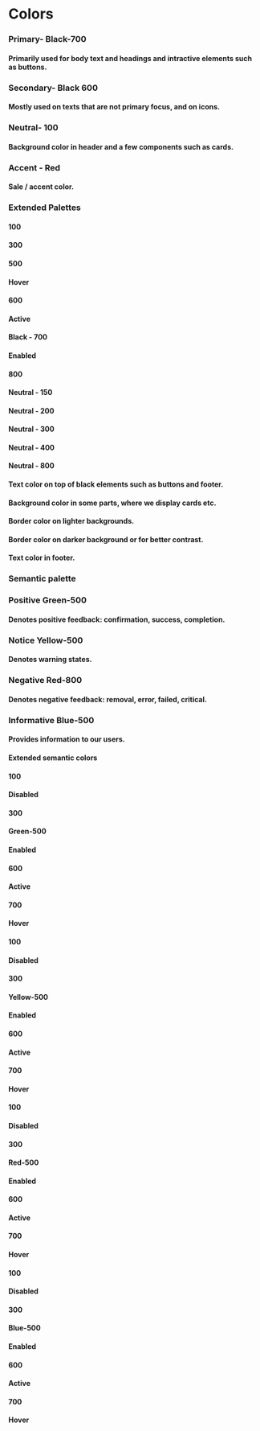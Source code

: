 
<Meta title="Style guide/Colors" />

<div data-theme='default'>

<h1 style={{ color: '#000000', fontFamily: 'Inter, sans-serif' }}>Colors</h1>

<div className="flex justify-start" style={{ marginTop: '30px', marginBottom: '80px' }}>
  <div style={{ marginRight: '20px' }}>
    <div className="h-120 w-[250px] rounded-md bg-primary-black" />
    <div style={{ marginTop: '20px' }}>
      <h3 className="font-bold" style={{ fontSize: '12px', fontFamily: 'Inter, sans-serif' }}>
        Primary- Black-700
      </h3>
      <h4 style={{ fontSize: '12px', fontFamily: 'Inter, sans-serif' }}>
        Primarily used for body text and headings and intractive elements such as buttons.
      </h4>
    </div>
  </div>
  <div style={{ marginRight: '20px' }}>
    <div className="h-120 w-[250px] rounded-md bg-secondary-black" />
    <div style={{ marginTop: '25px' }}>
      <h3 className="font-bold" style={{ fontSize: '12px', fontFamily: 'Inter, sans-serif' }}>
        Secondary- Black 600
      </h3>
      <h4 style={{ fontSize: '12px', fontFamily: 'Inter, sans-serif' }}>
        Mostly used on texts that are not primary focus, and on icons.
      </h4>
    </div>
  </div>
  <div style={{ marginRight: '20px' }}>
    <div className="h-120 w-[250px] rounded-md border bg-neutral-100" />
    <div style={{ marginTop: '25px' }}>
      <h3 className="font-bold" style={{ fontSize: '12px', fontFamily: 'Inter, sans-serif' }}>
        Neutral- 100
      </h3>
      <h4 style={{ fontSize: '12px', fontFamily: 'Inter, sans-serif' }}>
        Background color in header and a few components such as cards.
      </h4>
    </div>
  </div>
  <div>
    <div className="h-120 w-[250px] rounded-md border border-[#F7F9FC] bg-accent-red" />
    <div style={{ marginTop: '25px' }}>
      <h3 className="font-bold" style={{ fontSize: '12px', fontFamily: 'Inter, sans-serif' }}>
        Accent - Red
      </h3>
      <h4 style={{ fontSize: '12px' }}>Sale / accent color.</h4>
    </div>
  </div>
</div>

<h3 style={{ color: '#000000', fontFamily: 'Inter, sans-serif', fontWeight: '500' }}>Extended Palettes</h3>

<div className="flex justify-start" style={{ marginTop: '30px', marginBottom: '80px' }}>
  <div style={{ marginRight: '20px' }}>
    <div className="flex h-60 w-[250px] items-center justify-start rounded-t-md border bg-neutral-100">
      <h4 className="font-bold" style={{ fontSize: '14px', paddingLeft: '16px', marginTop: '12px' }}>
        100
      </h4>
    </div>
    <div className="flex h-60 w-[250px] items-center justify-start bg-[#D1D1D1]">
      <h4 className="font-bold" style={{ fontSize: '14px', paddingLeft: '16px', marginTop: '12px' }}>
        300
      </h4>
    </div>
    <div className="flex h-60 w-[250px] items-center justify-between bg-gray-500">
      <h4 style={{ fontSize: '14px', fontWeight: 'bold', paddingLeft: '16px', marginTop: '12px', color: '#FFFFFF' }}>
        500
      </h4>
      <h4 style={{ fontSize: '14px', paddingRight: '16px', marginTop: '12px', color: '#FFFFFF' }}>Hover</h4>
    </div>
    <div className="flex h-60 w-[250px] items-center justify-between bg-secondary-black">
      <h4 className="font-bold" style={{ fontSize: '14px', paddingLeft: '16px', marginTop: '12px', color: '#FFFFFF' }}>
        600
      </h4>
      <h4 style={{ fontSize: '14px', paddingRight: '16px', marginTop: '12px', color: '#FFFFFF' }}>Active</h4>
    </div>
    <div className="flex h-60 w-[250px] items-center justify-between bg-primary-black">
      <h4 className="font-bold" style={{ fontSize: '14px', paddingLeft: '16px', marginTop: '12px', color: '#FFFFFF' }}>
        Black - 700
      </h4>
      <h4 style={{ fontSize: '14px', paddingRight: '16px', marginTop: '12px', color: '#FFFFFF' }}>Enabled</h4>
    </div>
    <div className="flex h-60 w-[250px] items-center justify-start rounded-b-md bg-black">
      <h4 className="font-bold" style={{ fontSize: '14px', paddingLeft: '16px', marginTop: '12px', color: '#FFFFFF' }}>
        800
      </h4>
    </div>
  </div>
  <div style={{ marginRight: '20px' }}>
    <div className="flex h-60 w-[250px] items-center justify-start rounded-t-md border bg-neutral-150">
      <h4 className="font-bold" style={{ fontSize: '14px', paddingLeft: '16px', marginTop: '12px' }}>
        Neutral - 150
      </h4>
    </div>
    <div className="flex h-60 w-[250px] items-center justify-start border bg-neutral-200">
      <h4 className="font-bold" style={{ fontSize: '14px', paddingLeft: '16px', marginTop: '12px' }}>
        Neutral - 200
      </h4>
    </div>
    <div className="flex h-60 w-[250px] items-center justify-start border bg-neutral-300">
      <h4 className="font-bold" style={{ fontSize: '14px', paddingLeft: '16px', marginTop: '12px' }}>
        Neutral - 300
      </h4>
    </div>
    <div className="flex h-60 w-[250px] items-center justify-start border bg-neutral-400">
      <h4 className="font-bold" style={{ fontSize: '14px', paddingLeft: '16px', marginTop: '12px' }}>
        Neutral - 400
      </h4>
    </div>
    <div className="flex h-60 w-[250px] items-center justify-start rounded-b-md border bg-neutral-800">
      <h4 className="font-bold" style={{ fontSize: '14px', paddingLeft: '16px', marginTop: '12px', color: '#FFFFFF' }}>
        Neutral - 800
      </h4>
    </div>
  </div>
  <div style={{ marginRight: '20px' }}>
    <div className="flex h-60 w-[250px] items-center justify-start">
      <h4 style={{ fontSize: '14px', paddingLeft: '16px', marginTop: '12px' }}>
        Text color on top of black elements such as buttons and footer.
      </h4>
    </div>
    <div className="flex h-60 w-[250px] items-center justify-start">
      <h4 style={{ fontSize: '14px', paddingLeft: '16px', marginTop: '12px' }}>
        Background color in some parts, where we display cards etc.
      </h4>
    </div>
    <div className="flex h-60 w-[250px] items-center justify-start">
      <h4 style={{ fontSize: '14px', paddingLeft: '16px', marginTop: '12px' }}>Border color on lighter backgrounds.</h4>
    </div>
    <div className="flex h-60 w-[250px] items-center justify-start">
      <h4 style={{ fontSize: '14px', paddingLeft: '16px', marginTop: '12px' }}>
        Border color on darker background or for better contrast.
      </h4>
    </div>
    <div className="flex h-60 w-[250px] items-center justify-start">
      <h4 style={{ fontSize: '14px', paddingLeft: '16px', marginTop: '12px' }}>Text color in footer.</h4>
    </div>
  </div>
</div>

<h3 style={{ color: '#000000', fontFamily: 'Inter, sans-serif', fontWeight: '500' }}>Semantic palette</h3>

<div className="flex justify-start" style={{ marginTop: '30px', marginBottom: '60px' }}>
  <div style={{ marginRight: '20px' }}>
    <div className=" h-120 w-[250px] rounded-md bg-green-500" />
    <div style={{ marginTop: '25px' }}>
      <h3 className="font-bold" style={{ fontSize: '12px' }}>
        Positive Green-500
      </h3>
      <h4 style={{ fontSize: '12px' }}>Denotes positive feedback: confirmation, success, completion.</h4>
    </div>
  </div>
  <div style={{ marginRight: '20px' }}>
    <div className="h-120 w-[250px] rounded-md bg-yellow-500" />
    <div style={{ marginTop: '25px' }}>
      <h3 className="font-bold" style={{ fontSize: '12px' }}>
        Notice Yellow-500
      </h3>
      <h4 style={{ fontSize: '12px' }}>Denotes warning states.</h4>
    </div>
  </div>
  <div style={{ marginRight: '20px' }}>
    <div className="h-120 w-[250px] rounded-md bg-red-500" />
    <div style={{ marginTop: '25px' }}>
      <h3 className="font-bold" style={{ fontSize: '12px' }}>
        Negative Red-800
      </h3>
      <h4 style={{ fontSize: '12px' }}>Denotes negative feedback: removal, error, failed, critical.</h4>
    </div>
  </div>
  <div>
    <div className="h-120 w-[250px] rounded-md bg-blue-500" />
    <div style={{ marginTop: '25px' }}>
      <h3 className="font-bold" style={{ fontSize: '12px' }}>
        Informative Blue-500
      </h3>
      <h4 style={{ fontSize: '12px' }}>Provides information to our users.</h4>
    </div>
  </div>
</div>

<h4 style={{ color: '#000000', fontFamily: 'Inter, sans-serif', fontWeight: '500' }}>Extended semantic colors</h4>

<div className="flex justify-start" style={{ marginTop: '30px', marginBottom: '100px' }}>
  <div style={{ marginRight: '20px' }}>
    <div className="flex h-60 w-[250px] items-center justify-between rounded-t-md bg-green-100">
      <h4 className="font-bold" style={{ fontSize: '14px', paddingLeft: '16px', marginTop: '12px' }}>
        100
      </h4>
      <h4 style={{ fontSize: '14px', paddingRight: '16px', marginTop: '12px' }}>Disabled</h4>
    </div>
    <div className="flex h-60 w-[250px] items-center justify-between bg-green-300">
      <h4 className="font-bold" style={{ fontSize: '14px', paddingLeft: '16px', marginTop: '12px' }}>
        300
      </h4>
    </div>
    <div className="flex h-60 w-[250px] items-center justify-between bg-green-500">
      <h4 className="font-bold" style={{ fontSize: '14px', paddingLeft: '16px', marginTop: '12px', color: '#FFFFFF' }}>
        Green-500
      </h4>
      <h4 style={{ fontSize: '14px', paddingRight: '16px', marginTop: '12px', color: '#FFFFFF' }}>Enabled</h4>
    </div>
    <div className="flex h-60 w-[250px] items-center justify-between bg-green-600">
      <h4 className="font-bold" style={{ fontSize: '14px', paddingLeft: '16px', marginTop: '12px', color: '#FFFFFF' }}>
        600
      </h4>
      <h4 style={{ fontSize: '14px', paddingRight: '16px', marginTop: '12px', color: '#FFFFFF' }}>Active</h4>
    </div>
    <div className="flex h-60 w-[250px] items-center justify-between rounded-b-md bg-green-700">
      <h4 className="font-bold" style={{ fontSize: '14px', paddingLeft: '16px', marginTop: '12px', color: '#FFFFFF' }}>
        700
      </h4>
      <h4 style={{ fontSize: '14px', paddingRight: '16px', marginTop: '12px', color: '#FFFFFF' }}>Hover</h4>
    </div>
  </div>
  <div style={{ marginRight: '20px' }}>
    <div className="flex h-60 w-[250px] items-center justify-between rounded-t-md bg-yellow-100">
      <h4 className="font-bold" style={{ fontSize: '14px', paddingLeft: '16px', marginTop: '12px' }}>
        100
      </h4>
      <h4 style={{ fontSize: '14px', paddingRight: '16px', marginTop: '12px' }}>Disabled</h4>
    </div>
    <div className="flex h-60 w-[250px] items-center justify-between bg-yellow-300">
      <h4 className="font-bold" style={{ fontSize: '14px', paddingLeft: '16px', marginTop: '12px' }}>
        300
      </h4>
    </div>
    <div className="flex h-60 w-[250px] items-center justify-between bg-yellow-500">
      <h4 className="font-bold" style={{ fontSize: '14px', paddingLeft: '16px', marginTop: '12px', color: '#000000' }}>
        Yellow-500
      </h4>
      <h4 style={{ fontSize: '14px', paddingRight: '16px', marginTop: '12px', color: '#000000' }}>Enabled</h4>
    </div>
    <div className="flex h-60 w-[250px] items-center justify-between bg-yellow-600">
      <h4 className="font-bold" style={{ fontSize: '14px', paddingLeft: '16px', marginTop: '12px', color: '#FFFFFF' }}>
        600
      </h4>
      <h4 style={{ fontSize: '14px', paddingRight: '16px', marginTop: '12px', color: '#FFFFFF' }}>Active</h4>
    </div>
    <div className="flex h-60 w-[250px] items-center justify-between rounded-b-md bg-yellow-700">
      <h4 className="font-bold" style={{ fontSize: '14px', paddingLeft: '16px', marginTop: '12px', color: '#FFFFFF' }}>
        700
      </h4>
      <h4 style={{ fontSize: '14px', paddingRight: '16px', marginTop: '12px', color: '#FFFFFF' }}>Hover</h4>
    </div>
  </div>
  <div style={{ marginRight: '20px' }}>
    <div className="flex h-60 w-[250px] items-center justify-between rounded-t-md bg-red-100">
      <h4 className="font-bold" style={{ fontSize: '14px', paddingLeft: '16px', marginTop: '12px' }}>
        100
      </h4>
      <h4 style={{ fontSize: '14px', paddingRight: '16px', marginTop: '12px' }}>Disabled</h4>
    </div>
    <div className="flex h-60 w-[250px] items-center justify-between bg-red-300">
      <h4 className="font-bold" style={{ fontSize: '14px', paddingLeft: '16px', marginTop: '12px' }}>
        300
      </h4>
    </div>
    <div className="flex h-60 w-[250px] items-center justify-between bg-red-500">
      <h4 className="font-bold" style={{ fontSize: '14px', paddingLeft: '16px', marginTop: '12px', color: '#FFFFFF' }}>
        Red-500
      </h4>
      <h4 style={{ fontSize: '14px', paddingRight: '16px', marginTop: '12px', color: '#FFFFFF' }}>Enabled</h4>
    </div>
    <div className="flex h-60 w-[250px] items-center justify-between bg-red-600">
      <h4 className="font-bold" style={{ fontSize: '14px', paddingLeft: '16px', marginTop: '12px', color: '#FFFFFF' }}>
        600
      </h4>
      <h4 style={{ fontSize: '14px', paddingRight: '16px', marginTop: '12px', color: '#FFFFFF' }}>Active</h4>
    </div>
    <div className="flex h-60 w-[250px] items-center justify-between rounded-b-md bg-red-700">
      <h4 className="font-bold" style={{ fontSize: '14px', paddingLeft: '16px', marginTop: '12px', color: '#FFFFFF' }}>
        700
      </h4>
      <h4 style={{ fontSize: '14px', paddingRight: '16px', marginTop: '12px', color: '#FFFFFF' }}>Hover</h4>
    </div>
  </div>
  <div style={{ marginRight: '20px' }}>
    <div className="flex h-60 w-[250px] items-center justify-between rounded-t-md bg-blue-100">
      <h4 className="font-bold" style={{ fontSize: '14px', paddingLeft: '16px', marginTop: '12px' }}>
        100
      </h4>
      <h4 style={{ fontSize: '14px', paddingRight: '16px', marginTop: '12px' }}>Disabled</h4>
    </div>
    <div className="flex h-60 w-[250px] items-center justify-between bg-blue-300">
      <h4 className="font-bold" style={{ fontSize: '14px', paddingLeft: '16px', marginTop: '12px' }}>
        300
      </h4>
    </div>
    <div className="flex h-60 w-[250px] items-center justify-between bg-blue-500">
      <h4 className="font-bold" style={{ fontSize: '14px', paddingLeft: '16px', marginTop: '12px', color: '#FFFFFF' }}>
        Blue-500
      </h4>
      <h4 style={{ fontSize: '14px', paddingRight: '16px', marginTop: '12px', color: '#FFFFFF' }}>Enabled</h4>
    </div>
    <div className="flex h-60 w-[250px] items-center justify-between bg-blue-600">
      <h4 className="font-bold" style={{ fontSize: '14px', paddingLeft: '16px', marginTop: '12px', color: '#FFFFFF' }}>
        600
      </h4>
      <h4 style={{ fontSize: '14px', paddingRight: '16px', marginTop: '12px', color: '#FFFFFF' }}>Active</h4>
    </div>
    <div className="flex h-60 w-[250px] items-center justify-between rounded-b-md bg-blue-700">
      <h4 className="font-bold" style={{ fontSize: '14px', paddingLeft: '16px', marginTop: '12px', color: '#FFFFFF' }}>
        700
      </h4>
      <h4 style={{ fontSize: '14px', paddingRight: '16px', marginTop: '12px', color: '#FFFFFF' }}>Hover</h4>
    </div>
  </div>
</div>

</div>
